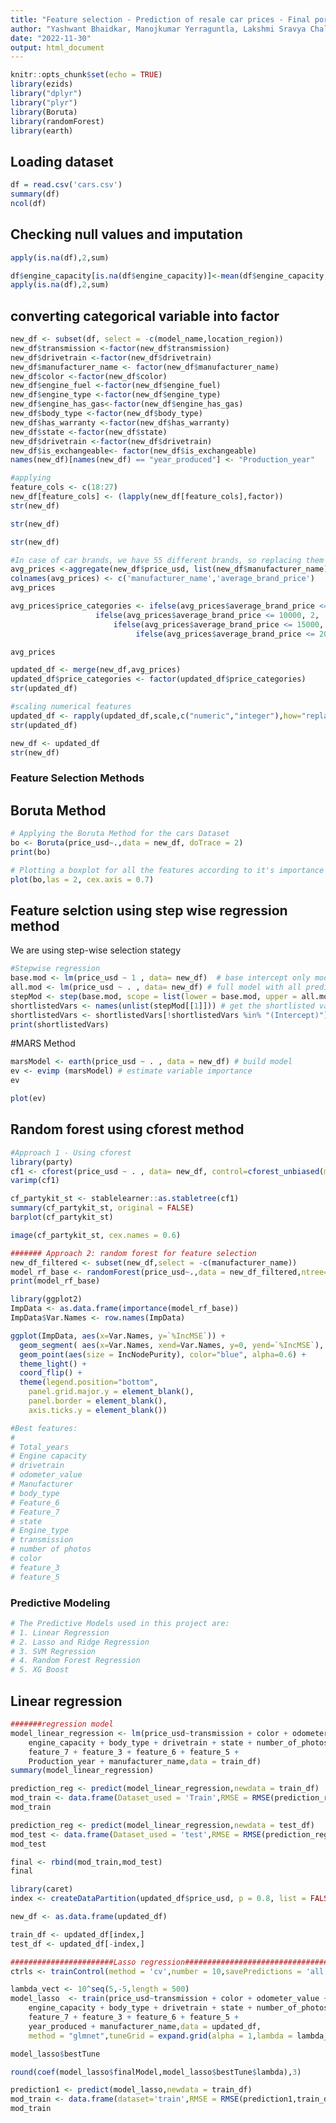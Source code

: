 ```yaml
---
title: "Feature selection - Prediction of resale car prices - Final porject"
author: "Yashwant Bhaidkar, Manojkumar Yerraguntla, Lakshmi Sravya Chalapati , Sai Charith Govardhanam"
date: "2022-11-30"
output: html_document
---
```


```r
knitr::opts_chunk$set(echo = TRUE)
library(ezids)
library("dplyr")
library("plyr")
library(Boruta)
library(randomForest)
library(earth)
```

## Loading dataset

```r
df = read.csv('cars.csv')
summary(df)
ncol(df)
```



## Checking null values and imputation
```r
apply(is.na(df),2,sum)
```


```r

df$engine_capacity[is.na(df$engine_capacity)]<-mean(df$engine_capacity,na.rm=TRUE)
apply(is.na(df),2,sum)
```


## converting categorical variable into factor

```r
new_df <- subset(df, select = -c(model_name,location_region))
new_df$transmission <-factor(new_df$transmission)
new_df$drivetrain <-factor(new_df$drivetrain)
new_df$manufacturer_name <- factor(new_df$manufacturer_name)
new_df$color <-factor(new_df$color)
new_df$engine_fuel <-factor(new_df$engine_fuel)
new_df$engine_type <-factor(new_df$engine_type)
new_df$engine_has_gas<-factor(new_df$engine_has_gas)
new_df$body_type <-factor(new_df$body_type)
new_df$has_warranty <-factor(new_df$has_warranty)
new_df$state <-factor(new_df$state)
new_df$drivetrain <-factor(new_df$drivetrain)
new_df$is_exchangeable<- factor(new_df$is_exchangeable)
names(new_df)[names(new_df) == "year_produced"] <- "Production_year"
```



```r
#applying 
feature_cols <- c(18:27)
new_df[feature_cols] <- (lapply(new_df[feature_cols],factor))
str(new_df)
```



```r
str(new_df)
```


```r
str(new_df)
```


```r
#In case of car brands, we have 55 different brands, so replacing them with median prices of the car.
avg_prices <-aggregate(new_df$price_usd, list(new_df$manufacturer_name), FUN=median)
colnames(avg_prices) <- c('manufacturer_name','average_brand_price')
avg_prices
```


```r
avg_prices$price_categories <- ifelse(avg_prices$average_brand_price <= 5000, 1, 
                   ifelse(avg_prices$average_brand_price <= 10000, 2, 
                       ifelse(avg_prices$average_brand_price <= 15000, 3, 
                            ifelse(avg_prices$average_brand_price <= 20000, 4, 5))))

avg_prices
```



```r
updated_df <- merge(new_df,avg_prices)
updated_df$price_categories <- factor(updated_df$price_categories)
str(updated_df)
```



```r
#scaling numerical features
updated_df <- rapply(updated_df,scale,c("numeric","integer"),how="replace")
str(updated_df)
```

```r
new_df <- updated_df
str(new_df)
```

### Feature Selection Methods

## Boruta Method

```r
# Applying the Boruta Method for the cars Dataset
bo <- Boruta(price_usd~.,data = new_df, doTrace = 2)
print(bo)
```

```r
# Plotting a boxplot for all the features according to it's importance
plot(bo,las = 2, cex.axis = 0.7)
```


## Feature selction using step wise regression method
We are using step-wise selection stategy

```r
#Stepwise regression
base.mod <- lm(price_usd ~ 1 , data= new_df)  # base intercept only model
all.mod <- lm(price_usd ~ . , data= new_df) # full model with all predictors
stepMod <- step(base.mod, scope = list(lower = base.mod, upper = all.mod), direction = "both", trace = 0, steps = 1000)  # perform step-wise algorithm
shortlistedVars <- names(unlist(stepMod[[1]])) # get the shortlisted variable.
shortlistedVars <- shortlistedVars[!shortlistedVars %in% "(Intercept)"]  # remove intercept 
print(shortlistedVars)
```

#MARS Method
```r
marsModel <- earth(price_usd ~ . , data = new_df) # build model
ev <- evimp (marsModel) # estimate variable importance
ev
```

```r
plot(ev)
```


## Random forest using cforest method


```r
#Approach 1 - Using cforest
library(party)
cf1 <- cforest(price_usd ~ . , data= new_df, control=cforest_unbiased(mtry=2,ntree=100)) # fit the random forest
varimp(cf1)
```


```r
cf_partykit_st <- stablelearner::as.stabletree(cf1)
summary(cf_partykit_st, original = FALSE)
barplot(cf_partykit_st)
```


```r
image(cf_partykit_st, cex.names = 0.6)
```




```r
####### Approach 2: random forest for feature selection
new_df_filtered <- subset(new_df,select = -c(manufacturer_name))
model_rf_base <- randomForest(price_usd~.,data = new_df_filtered,ntree=100,keep.forest=FALSE, importance=TRUE,do.trace = TRUE)
print(model_rf_base)
```



```r
library(ggplot2)
ImpData <- as.data.frame(importance(model_rf_base))
ImpData$Var.Names <- row.names(ImpData)

ggplot(ImpData, aes(x=Var.Names, y=`%IncMSE`)) +
  geom_segment( aes(x=Var.Names, xend=Var.Names, y=0, yend=`%IncMSE`), color="skyblue") +
  geom_point(aes(size = IncNodePurity), color="blue", alpha=0.6) +
  theme_light() +
  coord_flip() +
  theme(legend.position="bottom",
    panel.grid.major.y = element_blank(),
    panel.border = element_blank(),
    axis.ticks.y = element_blank())
```


```r
#Best features:
# 
# Total_years
# Engine capacity
# drivetrain
# odometer_value
# Manufacturer
# body_type
# Feature_6
# Feature_7
# state
# Engine_type
# transmission
# number of photos
# color
# feature_3
# feature_5
```

### Predictive Modeling

```r
# The Predictive Models used in this project are:
# 1. Linear Regression
# 2. Lasso and Ridge Regression
# 3. SVM Regression
# 4. Random Forest Regression
# 5. XG Boost

```

## Linear regression

```r
#######regression model
model_linear_regression <- lm(price_usd~transmission + color + odometer_value + engine_type +
    engine_capacity + body_type + drivetrain + state + number_of_photos +
    feature_7 + feature_3 + feature_6 + feature_5 +
    Production_year + manufacturer_name,data = train_df)
summary(model_linear_regression)
```



```r
prediction_reg <- predict(model_linear_regression,newdata = train_df)
mod_train <- data.frame(Dataset_used = 'Train',RMSE = RMSE(prediction_reg,train_df$price_usd),Rsquared = R2(prediction_reg,train_df$price_usd))
mod_train
```



```r
prediction_reg <- predict(model_linear_regression,newdata = test_df)
mod_test <- data.frame(Dataset_used = 'test',RMSE = RMSE(prediction_reg,test_df$price_usd),Rsquared = R2(prediction_reg,test_df$price_usd))
mod_test
```


```r
final <- rbind(mod_train,mod_test)
final
```

```r
library(caret)
index <- createDataPartition(updated_df$price_usd, p = 0.8, list = FALSE,times = 1)

new_df <- as.data.frame(updated_df)

train_df <- updated_df[index,]
test_df <- updated_df[-index,]
```

```r
#######################Lasso regression##################################
ctrls <- trainControl(method = 'cv',number = 10,savePredictions = 'all')
```


```r
lambda_vect <- 10^seq(5,-5,length = 500)
model_lasso  <- train(price_usd~transmission + color + odometer_value + engine_type +
    engine_capacity + body_type + drivetrain + state + number_of_photos +
    feature_7 + feature_3 + feature_6 + feature_5 +
    year_produced + manufacturer_name,data = updated_df,
    method = "glmnet",tuneGrid = expand.grid(alpha = 1,lambda = lambda_vect),trControl = ctrls)
```

```r
model_lasso$bestTune
```

```r
round(coef(model_lasso$finalModel,model_lasso$bestTune$lambda),3)
```

```r
prediction1 <- predict(model_lasso,newdata = train_df)
mod_train <- data.frame(dataset='train',RMSE = RMSE(prediction1,train_df$price_usd),Rsquared = R2(prediction1,train_df$price_usd))
mod_train
```